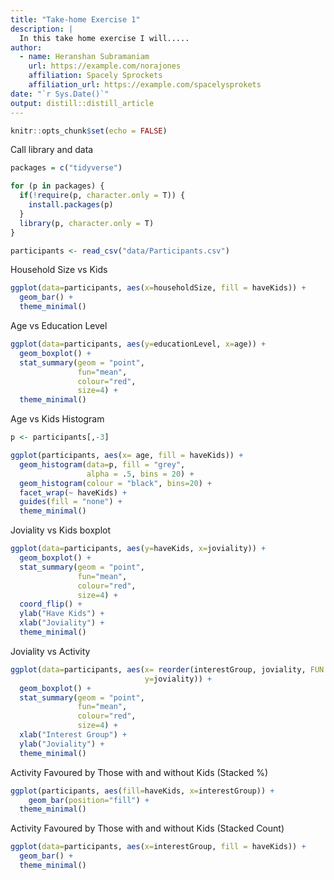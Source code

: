 ```yaml
---
title: "Take-home Exercise 1"
description: |
  In this take home exercise I will.....
author:
  - name: Heranshan Subramaniam
    url: https://example.com/norajones
    affiliation: Spacely Sprockets
    affiliation_url: https://example.com/spacelysprokets
date: "`r Sys.Date()`"
output: distill::distill_article
---
```


```r
knitr::opts_chunk$set(echo = FALSE)
```



Call library and data

```r
packages = c("tidyverse")

for (p in packages) {
  if(!require(p, character.only = T)) {
    install.packages(p)
  }
  library(p, character.only = T)
}

participants <- read_csv("data/Participants.csv")

```

Household Size vs Kids

```r
ggplot(data=participants, aes(x=householdSize, fill = haveKids)) +
  geom_bar() +
  theme_minimal()
```

Age vs Education Level

```r
ggplot(data=participants, aes(y=educationLevel, x=age)) +
  geom_boxplot() +
  stat_summary(geom = "point",
               fun="mean",
               colour="red",
               size=4) +
  theme_minimal()
```

Age vs Kids Histogram

```r
p <- participants[,-3]

ggplot(participants, aes(x= age, fill = haveKids)) +
  geom_histogram(data=p, fill = "grey",
                 alpha = .5, bins = 20) +
  geom_histogram(colour = "black", bins=20) +
  facet_wrap(~ haveKids) +
  guides(fill = "none") +
  theme_minimal()
```

Joviality vs Kids boxplot

```r
ggplot(data=participants, aes(y=haveKids, x=joviality)) +
  geom_boxplot() +
  stat_summary(geom = "point",
               fun="mean",
               colour="red",
               size=4) +
  coord_flip() +
  ylab("Have Kids") +
  xlab("Joviality") +
  theme_minimal()
```

Joviality vs Activity

```r
ggplot(data=participants, aes(x= reorder(interestGroup, joviality, FUN =median), 
                              y=joviality)) +
  geom_boxplot() +
  stat_summary(geom = "point",
               fun="mean",
               colour="red",
               size=4) +
  xlab("Interest Group") +
  ylab("Joviality") +
  theme_minimal()
```

Activity Favoured by Those with and without Kids (Stacked %)

```r
ggplot(participants, aes(fill=haveKids, x=interestGroup)) + 
    geom_bar(position="fill") +
  theme_minimal()
```

Activity Favoured by Those with and without Kids (Stacked Count)

```r
ggplot(data=participants, aes(x=interestGroup, fill = haveKids)) +
  geom_bar() +
  theme_minimal()
```




